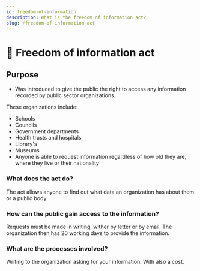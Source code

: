 ```yaml
---
id: freedom-of-information
description: What is the freedom of information act?
slug: /freedom-of-information-act
---
```


# 🤲 Freedom of information act


## Purpose

- Was introduced to give the public the right to access any information recorded by public sector organizations.

These organizations include:

- Schools
- Councils
- Government departments
- Health trusts and hospitals
- Library's
- Museums
- Anyone is able to request information regardless of how old they are, where they live or their nationality

### What does the act do?

The act allows anyone to find out what data an organization has about them or a public
body.

### How can the public gain access to the information?

Requests must be made in writing, wither by letter or by email. The organization then
has 20 working days to provide the information.

### What are the processes involved?

Writing to the organization asking for your information. With also a cost.